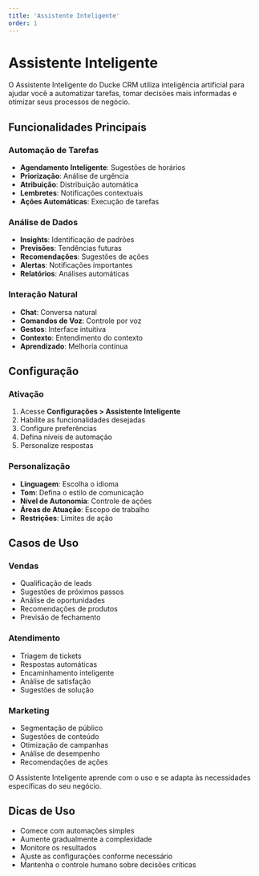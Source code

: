 ```yaml
---
title: 'Assistente Inteligente'
order: 1
---
```


# Assistente Inteligente


O Assistente Inteligente do Ducke CRM utiliza inteligência artificial para ajudar você a automatizar tarefas, tomar decisões mais informadas e otimizar seus processos de negócio.

## Funcionalidades Principais

### Automação de Tarefas

- **Agendamento Inteligente**: Sugestões de horários
- **Priorização**: Análise de urgência
- **Atribuição**: Distribuição automática
- **Lembretes**: Notificações contextuais
- **Ações Automáticas**: Execução de tarefas

### Análise de Dados

- **Insights**: Identificação de padrões
- **Previsões**: Tendências futuras
- **Recomendações**: Sugestões de ações
- **Alertas**: Notificações importantes
- **Relatórios**: Análises automáticas

### Interação Natural

- **Chat**: Conversa natural
- **Comandos de Voz**: Controle por voz
- **Gestos**: Interface intuitiva
- **Contexto**: Entendimento do contexto
- **Aprendizado**: Melhoria contínua

## Configuração

### Ativação

1. Acesse **Configurações > Assistente Inteligente**
2. Habilite as funcionalidades desejadas
3. Configure preferências
4. Defina níveis de automação
5. Personalize respostas

### Personalização

- **Linguagem**: Escolha o idioma
- **Tom**: Defina o estilo de comunicação
- **Nível de Autonomia**: Controle de ações
- **Áreas de Atuação**: Escopo de trabalho
- **Restrições**: Limites de ação

## Casos de Uso

### Vendas

- Qualificação de leads
- Sugestões de próximos passos
- Análise de oportunidades
- Recomendações de produtos
- Previsão de fechamento

### Atendimento

- Triagem de tickets
- Respostas automáticas
- Encaminhamento inteligente
- Análise de satisfação
- Sugestões de solução

### Marketing

- Segmentação de público
- Sugestões de conteúdo
- Otimização de campanhas
- Análise de desempenho
- Recomendações de ações

<Callout type="info">
O Assistente Inteligente aprende com o uso e se adapta às necessidades específicas do seu negócio.
</Callout>

## Dicas de Uso

- Comece com automações simples
- Aumente gradualmente a complexidade
- Monitore os resultados
- Ajuste as configurações conforme necessário
- Mantenha o controle humano sobre decisões críticas 
